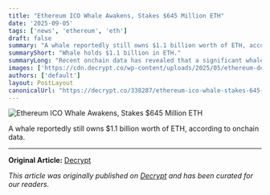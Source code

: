 ```yaml
---
title: "Ethereum ICO Whale Awakens, Stakes $645 Million ETH"
date: '2025-09-05'
tags: ['news', 'ethereum', 'eth']
draft: false
summary: "A whale reportedly still owns $1.1 billion worth of ETH, according to onchain data."
summaryShort: "Whale holds $1.1 billion in ETH."
summaryLong: "Recent onchain data has revealed that a significant whale in the crypto space continues to hold a staggering $1.1 billion in Ethereum, showcasing the immense influence of large holders in the market."
images: ['https://cdn.decrypt.co/wp-content/uploads/2025/05/ethereum-decrypt-style-05-gID_7.png']
authors: ['default']
layout: PostLayout
canonicalUrl: "https://decrypt.co/338287/ethereum-ico-whale-stakes-645-million-eth"
---
```


![Ethereum ICO Whale Awakens, Stakes $645 Million ETH](https://cdn.decrypt.co/wp-content/uploads/2025/05/ethereum-decrypt-style-05-gID_7.png)

A whale reportedly still owns $1.1 billion worth of ETH, according to onchain data.

---

**Original Article:** [Decrypt](https://decrypt.co/338287/ethereum-ico-whale-stakes-645-million-eth)

*This article was originally published on [Decrypt](https://decrypt.co/338287/ethereum-ico-whale-stakes-645-million-eth) and has been curated for our readers.*
